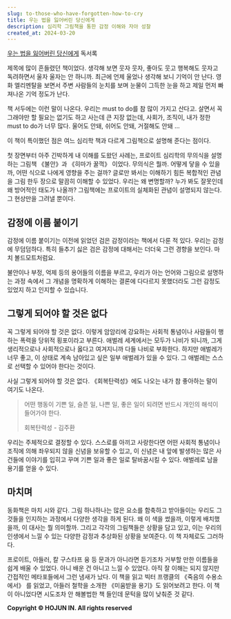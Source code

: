 ```yaml
---
slug: to-those-who-have-forgotten-how-to-cry
title: 우는 법을 잃어버린 당신에게
description: 심리학 그림책을 통한 감정 이해와 자아 성찰
created_at: 2024-03-20
---
```


[우는 법을 잃어버린 당신에게](https://search.shopping.naver.com/book/catalog/33474834620) 독서록

제목에 많이 흔들렸던 책이었다. 생각해 보면 웃자 웃자, 좋아도 웃고 행복해도 웃자고 독려하면서 울자 울자는 안 하니까. 최근에 언제 울었나 생각해 보니 기억이 안 난다. 영화 엘리멘탈을 보면서 주변 사람들의 눈치를 보며 눈물이 그득한 눈을 하고 제일 먼저 빠져나온 기억 정도가 난다.

책 서두에는 이런 말이 나온다. 우리는 must to do를 참 많이 가지고 산다고. 살면서 꼭 그래야만 할 필요는 없기도 하고 사는데 큰 지장 없는데, 사회가, 조직이, 내가 정한 must to do가 너무 많다. 울어도 안돼, 쉬어도 안돼, 거절해도 안돼 ...

이 책이 특이했던 점은 여느 심리학 책과 다르게 그림책으로 설명해 준다는 점이다.

첫 장면부터 아주 긴박하게 내 이해를 도왔던 사례는, 프로이트 심리학의 무의식을 설명하는 그림책 《불안》과 《히마가 꿀꺽》 이었다. 무의식은 뭘까. 어떻게 닿을 수 있을까, 어떤 식으로 나에게 영향을 주는 걸까? 글로만 봐서는 이해하기 힘든 복합적인 관념을 그림 한두 장으로 말끔히 이해할 수 있었다. 우리는 왜 변명할까? 누가 봐도 잘못인데 왜 방어적인 태도가 나올까? 그림책에는 프로이트의 실체화된 관념이 설명되지 않는다. 그 현상만을 그려낼 뿐이다.

## 감정에 이름 붙이기

감정에 이름 붙이기는 이전에 읽었던 검은 감정이라는 책에서 다룬 적 있다. 우리는 감정에 무덤덤하다. 특히 들추기 싫은 검은 감정에 대해서는 더더욱 그런 경향을 보인다. 마치 볼드모트처럼요.

불안이나 부정, 억제 등의 용어들의 이름을 부르고, 우리가 아는 언어와 그림으로 설명하는 과정 속에서 그 개념을 명확하게 이해하는 결론에 다다르지 못했더라도 그런 감정도 있었지 하고 인지할 수 있습니다.

## 그렇게 되어야 할 것은 없다

꼭 그렇게 되어야 할 것은 없다. 이렇게 암암리에 강요하는 사회적 통념이나 사람들이 행하는 폭력을 당위적 횡포이라고 부른다. 애벌레 세계에서는 모두가 나비가 되니까, 그게 생리적으로나 사회적으로나 옳다고 여겨지니까 다들 나비로 부화한다. 하지만 애벌레가 너무 좋고, 이 상태로 계속 남아있고 싶은 일부 애벌레가 있을 수 있다. 그 애벌레는 스스로 선택할 수 있어야 한다는 것이다.

사실 그렇게 되어야 할 것은 없다. 《회복탄력성》에도 나오는 내가 참 좋아하는 말이 여기도 나온다.

> 어떤 행동이 기쁜 일, 슬픈 일, 나쁜 일, 좋은 일이 되려면 반드시 개인의 해석이 들어가야 한다.
>
> 회복탄력성 - 김주환

우리는 주체적으로 결정할 수 있다. 스스로를 아끼고 사랑한다면 어떤 사회적 통념이나 조직에 의해 좌우되지 않을 신념을 보유할 수 있고, 이 신념은 내 앞에 발생하는 많은 사건들에 이야기를 입히고 꾸며 기쁜 일과 좋은 일로 탈바꿈시킬 수 있다. 애벌레로 남을 용기를 얻을 수 있다.

## 마치며

동화책은 마치 시와 같다. 그림 하나하나는 많은 요소를 함축하고 받아들이는 우리도 그것들을 인지하는 과정에서 다양한 생각을 하게 된다. 왜 이 색을 썼을까, 이렇게 배치했을까, 이 대사는 뭘 의미할까. 그리고 각각의 그림책들은 상황을 담고 있고, 이는 우리의 인생에서 느낄 수 있는 다양한 감정과 추상화된 상황을 보여준다. 이 책 자체로도 그러하다.

프로이트, 아들러, 칼 구스타프 융 등 문과가 아니라면 듣기조차 거부할 만한 이름들을 쉽게 배울 수 있었다. 아니 배운 건 아니고 느낄 수 있었다. 아직 잘 이해는 되지 않지만 간접적인 메타포들에서 그런 냄새가 났다. 이 책을 읽고 빅터 프랭클의 《죽음의 수용소에서》 를 읽었고, 아들러 철학을 소개한 《미움받을 용기》도 읽어보려고 한다. 이 책이 아니었다면 시도조차 안 해볼법한 책 들인데 문턱을 많이 낮춰준 것 같다.

**Copyright © HOJUN IN. All rights reserved**
